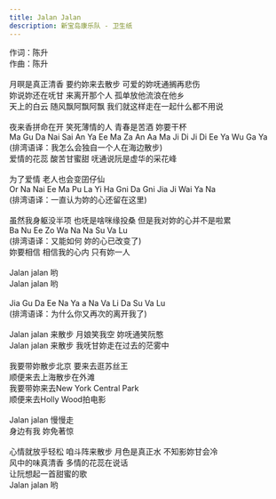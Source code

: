 ```yaml
---
title: Jalan Jalan
description: 新宝岛康乐队 - 卫生纸
---
```


作词：陈升<br />作曲：陈升<br /><br />月暝是真正清香 要约妳来去散步 可爱的妳呒通搁再悲伤<br />妳说妳还在呒甘 来离开那个人 孤单放他流浪在他乡<br />天上的白云 随风飘阿飘阿飘 我们就这样走在一起什么都不用说<br /><br />夜来香拼命在开 笑死薄情的人 青春是苦酒 妳要干杯<br />Ma Gu Da Nai Sai An Ya Ee Ma Za An Aa Ma Ji Di Ji Di Ee Ya Wu Ga Ya<br />(排湾语译：我怎么会独自一个人在海边散步)<br />爱情的花蕊 酸苦甘蜜甜 呒通说阮是虚华的采花峰<br /><br />为了爱情 老人也会变囝仔仙<br />Or Na Nai Ee Ma Pu La Yi Ha Gni Da Gni Jia Ji Wai Ya Na<br />(排湾语译：一直认为妳的心还留在这里)<br /><br />虽然我身躯没半项 也呒是啥咪缘投桑 但是我对妳的心并不是啦累<br />Ba Nu Ee Zo Wa Na Na Su Va Lu<br />(排湾语译：又能如何 妳的心已改变了)<br />妳要相信 相信我的心内 只有妳一人<br /><br />Jalan jalan 哟<br />Jalan jalan 哟<br /><br />Jia Gu Da Ee Na Ya a Na Va Li Da Su Va Lu<br />(排湾语译：为什么你又再次的离开我了)<br /><br />Jalan jalan 来散步 月娘笑我空 妳呒通笑阮憨<br />Jalan jalan 来散步 我呒甘妳走在过去的茫雾中<br /><br />我要带妳散步北京 要来去逛苏丝王<br />顺便来去上海散步在外滩<br />我要带妳来去New York Central Park<br />顺便来去Holly Wood拍电影<br /><br />Jalan jalan 慢慢走<br />身边有我 妳免著惊<br /><br />心情就放乎轻松 咱斗阵来散步 月色是真正水 不知影妳甘会冷<br />风中的味真清香 多情的花蕊在说话<br />让阮想起一首甜蜜的歌<br />Jalan jalan 哟